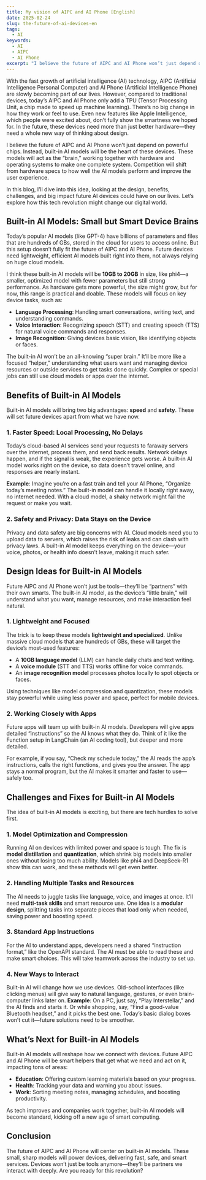 ```yaml
---
title: My vision of AIPC and AI Phone [English]
date: 2025-02-24
slug: the-future-of-ai-devices-en
tags:
  - AI
keywords:
  - AI
  - AIPC
  - AI Phone
excerpt: "I believe the future of AIPC and AI Phone won’t just depend on powerful chips. Instead, built-in AI models will be the heart of these devices. These models will act as the “brain,” working together with hardware and operating systems to make one complete system. Competition will shift from hardware specs to how well the AI models perform and improve the user experience."
---
```


With the fast growth of artificial intelligence (AI) technology, AIPC (Artificial Intelligence Personal Computer) and AI Phone (Artificial Intelligence Phone) are slowly becoming part of our lives. However, compared to traditional devices, today’s AIPC and AI Phone only add a TPU (Tensor Processing Unit, a chip made to speed up machine learning). There’s no big change in how they work or feel to use. Even new features like Apple Intelligence, which people were excited about, don’t fully show the smartness we hoped for. In the future, these devices need more than just better hardware—they need a whole new way of thinking about design.

I believe the future of AIPC and AI Phone won’t just depend on powerful chips. Instead, built-in AI models will be the heart of these devices. These models will act as the “brain,” working together with hardware and operating systems to make one complete system. Competition will shift from hardware specs to how well the AI models perform and improve the user experience.

In this blog, I’ll dive into this idea, looking at the design, benefits, challenges, and big impact future AI devices could have on our lives. Let’s explore how this tech revolution might change our digital world.

## Built-in AI Models: Small but Smart Device Brains

Today’s popular AI models (like GPT-4) have billions of parameters and files that are hundreds of GBs, stored in the cloud for users to access online. But this setup doesn’t fully fit the future of AIPC and AI Phone. Future devices need lightweight, efficient AI models built right into them, not always relying on huge cloud models.

I think these built-in AI models will be **10GB to 20GB** in size, like phi4—a smaller, optimized model with fewer parameters but still strong performance. As hardware gets more powerful, the size might grow, but for now, this range is practical and doable. These models will focus on key device tasks, such as:

- **Language Processing**: Handling smart conversations, writing text, and understanding commands.
- **Voice Interaction**: Recognizing speech (STT) and creating speech (TTS) for natural voice commands and responses.
- **Image Recognition**: Giving devices basic vision, like identifying objects or faces.

The built-in AI won’t be an all-knowing “super brain.” It’ll be more like a focused “helper,” understanding what users want and managing device resources or outside services to get tasks done quickly. Complex or special jobs can still use cloud models or apps over the internet.

## Benefits of Built-in AI Models

Built-in AI models will bring two big advantages: **speed** and **safety**. These will set future devices apart from what we have now.

### 1. Faster Speed: Local Processing, No Delays

Today’s cloud-based AI services send your requests to faraway servers over the internet, process them, and send back results. Network delays happen, and if the signal is weak, the experience gets worse. A built-in AI model works right on the device, so data doesn’t travel online, and responses are nearly instant.

**Example**: Imagine you’re on a fast train and tell your AI Phone, “Organize today’s meeting notes.” The built-in model can handle it locally right away, no internet needed. With a cloud model, a shaky network might fail the request or make you wait.

### 2. Safety and Privacy: Data Stays on the Device

Privacy and data safety are big concerns with AI. Cloud models need you to upload data to servers, which raises the risk of leaks and can clash with privacy laws. A built-in AI model keeps everything on the device—your voice, photos, or health info doesn’t leave, making it much safer.

## Design Ideas for Built-in AI Models

Future AIPC and AI Phone won’t just be tools—they’ll be “partners” with their own smarts. The built-in AI model, as the device’s “little brain,” will understand what you want, manage resources, and make interaction feel natural.

### 1. Lightweight and Focused

The trick is to keep these models **lightweight and specialized**. Unlike massive cloud models that are hundreds of GBs, these will target the device’s most-used features:

- A **10GB language model** (LLM) can handle daily chats and text writing.
- A **voice module** (STT and TTS) works offline for voice commands.
- An **image recognition model** processes photos locally to spot objects or faces.

Using techniques like model compression and quantization, these models stay powerful while using less power and space, perfect for mobile devices.

### 2. Working Closely with Apps

Future apps will team up with built-in AI models. Developers will give apps detailed “instructions” so the AI knows what they do. Think of it like the Function setup in LangChain (an AI coding tool), but deeper and more detailed.

For example, if you say, “Check my schedule today,” the AI reads the app’s instructions, calls the right functions, and gives you the answer. The app stays a normal program, but the AI makes it smarter and faster to use—safely too.

## Challenges and Fixes for Built-in AI Models

The idea of built-in AI models is exciting, but there are tech hurdles to solve first.

### 1. Model Optimization and Compression

Running AI on devices with limited power and space is tough. The fix is **model distillation** and **quantization**, which shrink big models into smaller ones without losing too much ability. Models like phi4 and DeepSeek-R1 show this can work, and these methods will get even better.

### 2. Handling Multiple Tasks and Resources

The AI needs to juggle tasks like language, voice, and images at once. It’ll need **multi-task skills** and smart resource use. One idea is a **modular design**, splitting tasks into separate pieces that load only when needed, saving power and boosting speed.

### 3. Standard App Instructions

For the AI to understand apps, developers need a shared “instruction format,” like the OpenAPI standard. The AI must be able to read these and make smart choices. This will take teamwork across the industry to set up.

### 4. New Ways to Interact

Built-in AI will change how we use devices. Old-school interfaces (like clicking menus) will give way to natural language, gestures, or even brain-computer links later on. **Example**: On a PC, just say, “Play Interstellar,” and the AI finds and starts it. Or while shopping, say, “Find a good-value Bluetooth headset,” and it picks the best one. Today’s basic dialog boxes won’t cut it—future solutions need to be smoother.

## What’s Next for Built-in AI Models

Built-in AI models will reshape how we connect with devices. Future AIPC and AI Phone will be smart helpers that get what we need and act on it, impacting tons of areas:

- **Education**: Offering custom learning materials based on your progress.
- **Health**: Tracking your data and warning you about issues.
- **Work**: Sorting meeting notes, managing schedules, and boosting productivity.

As tech improves and companies work together, built-in AI models will become standard, kicking off a new age of smart computing.

## Conclusion

The future of AIPC and AI Phone will center on built-in AI models. These small, sharp models will power devices, delivering fast, safe, and smart services. Devices won’t just be tools anymore—they’ll be partners we interact with deeply. Are you ready for this revolution?

